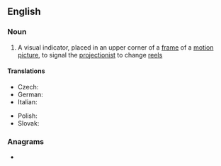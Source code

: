 ==English==
{{wikipedia}}

===Noun===
{{en-noun}}

# A visual indicator, placed in an upper corner of a [[frame]] of a [[motion picture]], to signal the [[projectionist]] to change [[reel]]s

====Translations====
{{trans-top|indicator to change reels}}
* Czech: {{t|cs|prolínací značka|f}}
* German: {{t|de|Überblendungszeichen|n}}
* Italian: {{t|it|segnalatore di passaggio|m}}
{{trans-mid}}
* Polish: {{t|pl|znak końca aktu|m}}
* Slovak: {{t|sk|prelínacia značka|f}}
{{trans-bottom}}

===Anagrams===
* {{anagrams|en|a=acekmru|rum cake}}